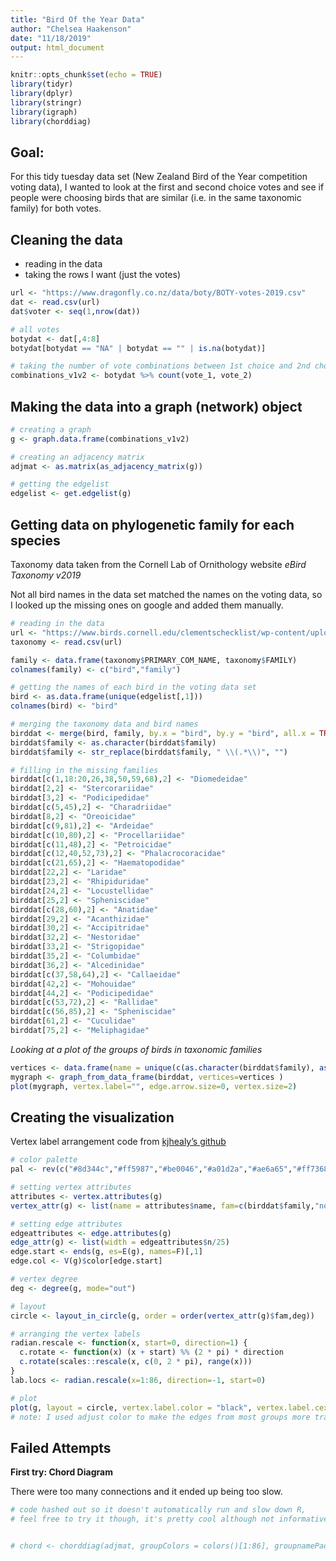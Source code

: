 ```yaml
---
title: "Bird Of the Year Data"
author: "Chelsea Haakenson"
date: "11/18/2019"
output: html_document
---
```


```r
knitr::opts_chunk$set(echo = TRUE)
library(tidyr)
library(dplyr)
library(stringr)
library(igraph)
library(chorddiag)
```

## Goal:

For this tidy tuesday data set (New Zealand Bird of the Year competition voting data), I wanted to look at the first and second choice votes and see if people were choosing birds that are similar (i.e. in the same taxonomic family) for both votes.



## Cleaning the data

* reading in the data
* taking the rows I want (just the votes)

```r
url <- "https://www.dragonfly.co.nz/data/boty/BOTY-votes-2019.csv"
dat <- read.csv(url)
dat$voter <- seq(1,nrow(dat))

# all votes
botydat <- dat[,4:8]
botydat[botydat == "NA" | botydat == "" | is.na(botydat)]

# taking the number of vote combinations between 1st choice and 2nd choice
combinations_v1v2 <- botydat %>% count(vote_1, vote_2)
```


## Making the data into a graph (network) object

```r
# creating a graph
g <- graph.data.frame(combinations_v1v2)

# creating an adjacency matrix
adjmat <- as.matrix(as_adjacency_matrix(g))

# getting the edgelist
edgelist <- get.edgelist(g)
```


## Getting data on phylogenetic family for each species

Taxonomy data taken from the Cornell Lab of Ornithology website
_eBird Taxonomy v2019_

Not all bird names in the data set matched the names on the voting data, so I looked up the missing ones on google and added them manually.


```r
# reading in the data
url <- "https://www.birds.cornell.edu/clementschecklist/wp-content/uploads/2019/08/eBird_Taxonomy_v2019.csv"
taxonomy <- read.csv(url)

family <- data.frame(taxonomy$PRIMARY_COM_NAME, taxonomy$FAMILY)
colnames(family) <- c("bird","family")

# getting the names of each bird in the voting data set
bird <- as.data.frame(unique(edgelist[,1]))
colnames(bird) <- "bird"

# merging the taxonomy data and bird names
birddat <- merge(bird, family, by.x = "bird", by.y = "bird", all.x = TRUE, all.y = FALSE)
birddat$family <- as.character(birddat$family)
birddat$family <- str_replace(birddat$family, " \\(.*\\)", "")

# filling in the missing families
birddat[c(1,18:20,26,38,50,59,68),2] <- "Diomedeidae"
birddat[2,2] <- "Stercorariidae"
birddat[3,2] <- "Podicipedidae"
birddat[c(5,45),2] <- "Charadriidae"
birddat[8,2] <- "Oreoicidae"
birddat[c(9,81),2] <- "Ardeidae"
birddat[c(10,80),2] <- "Procellariidae"
birddat[c(11,48),2] <- "Petroicidae"
birddat[c(12,40,52,73),2] <- "Phalacrocoracidae"
birddat[c(21,65),2] <- "Haematopodidae"
birddat[22,2] <- "Laridae"
birddat[23,2] <- "Rhipiduridae"
birddat[24,2] <- "Locustellidae"
birddat[25,2] <- "Spheniscidae"
birddat[c(28,60),2] <- "Anatidae"
birddat[29,2] <- "Acanthizidae"
birddat[30,2] <- "Accipitridae"
birddat[32,2] <- "Nestoridae"
birddat[33,2] <- "Strigopidae"
birddat[35,2] <- "Columbidae"
birddat[36,2] <- "Alcedinidae"
birddat[c(37,58,64),2] <- "Callaeidae"
birddat[42,2] <- "Mohouidae"
birddat[44,2] <- "Podicipedidae"	
birddat[c(53,72),2] <- "Rallidae"
birddat[c(56,85),2] <- "Spheniscidae"
birddat[61,2] <- "Cuculidae"
birddat[75,2] <- "Meliphagidae"
```


*Looking at a plot of the groups of birds in taxonomic families*

```r
vertices <- data.frame(name = unique(c(as.character(birddat$family), as.character(birddat$bird))))
mygraph <- graph_from_data_frame(birddat, vertices=vertices )
plot(mygraph, vertex.label="", edge.arrow.size=0, vertex.size=2)
```

## Creating the visualization


Vertex label arrangement code from [kjhealy's github](https://gist.github.com/kjhealy/834774/2c1bd717ab71f78625b2edf1fdfc8c62b42c94a0)

```r
# color palette
pal <- rev(c("#8d344c","#ff5987","#be0046","#a01d2a","#ae6a65","#ff7368","#ffa98e","#814205","#ffad16","#a48255","#f7bc5b","#a27e00","#e1c374","#cac98d","#767f00","#84b500","#538d00","#395c15","#7a9866","#98d776","#74dd52","#00aa3d","#54dcb9","#02b2b8","#018eab","#45c1ff","#5daaff","#0088fa","#384d9c","#2557dc","#9f9bff","#9c6df9","#846392","#f0affe","#d15ee4","#ff7fe1","#bf0091","#853569","#ff8cc5","#c98298"))

# setting vertex attributes
attributes <- vertex.attributes(g)
vertex_attr(g) <- list(name = attributes$name, fam=c(birddat$family,"none"),color=c(pal[as.factor(birddat$family)],"black"))

# setting edge attributes
edgeattributes <- edge.attributes(g)
edge_attr(g) <- list(width = edgeattributes$n/25)
edge.start <- ends(g, es=E(g), names=F)[,1]
edge.col <- V(g)$color[edge.start]

# vertex degree
deg <- degree(g, mode="out")

# layout
circle <- layout_in_circle(g, order = order(vertex_attr(g)$fam,deg))

# arranging the vertex labels 
radian.rescale <- function(x, start=0, direction=1) {
  c.rotate <- function(x) (x + start) %% (2 * pi) * direction
  c.rotate(scales::rescale(x, c(0, 2 * pi), range(x)))
}
lab.locs <- radian.rescale(x=1:86, direction=-1, start=0)

# plot
plot(g, layout = circle, vertex.label.color = "black", vertex.label.cex = .25, vertex.label.degree = lab.locs, vertex.size = deg/10, edge.color =c(adjustcolor(edge.col[edge.col!="#ffad16"],alpha=0.5),adjustcolor(edge.col[edge.col=="#ffad16"],alpha=0.75)), edge.curved = 0.5, edge.arrow.size = .1)
# note: I used adjust color to make the edges from most groups more transparent than the edges from the penguins
```


## Failed Attempts

**First try: Chord Diagram**

There were too many connections and it ended up being too slow. 

```r
# code hashed out so it doesn't automatically run and slow down R,
# feel free to try it though, it's pretty cool although not informative.


# chord <- chorddiag(adjmat, groupColors = colors()[1:86], groupnamePadding = 30, groupPadding = 3, showTicks = FALSE)
```
